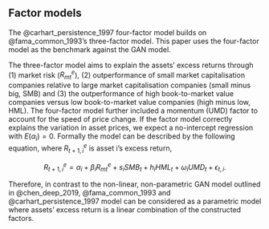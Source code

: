 ## Factor models

The @carhart_persistence_1997 four-factor model builds on
@fama_common_1993's three-factor model. This paper uses the
four-factor model as the benchmark against the GAN model.

The three-factor model aims
to explain the assets' excess returns through (1) market
risk ($R^e_{mt}$),
(2) outperformance of small market capitalisation
companies relative to large market capitalisation companies
(small minus big, SMB)
and (3) the outperformance of high book-to-market value
companies versus low book-to-market value companies (high
minus low, HML).
The four-factor model further included a momentum (UMD)
factor to account for the speed of price change.
If the factor model correctly explains the variation in
asset prices, we expect a no-intercept regression with
$E(\alpha_i)=0$.
Formally the model can be described by the following
equation, where $R^e_{t+1, i}$ is asset i's excess return,

$$
R^e_{t+1, i} = \alpha_i + \beta_i R^e_{mt} + s_i SMB_t + h_i HML_t + \omega_i UMD_t + \epsilon_{t, i}.
$$

Therefore, in contrast to the non-linear, non-parametric GAN model
outlined in @chen_deep_2019, @fama_common_1993 and
@carhart_persistence_1997 model can be considered as a
parametric model where assets' excess return is a linear
combination of the constructed factors.
